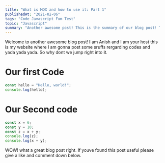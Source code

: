 ```yaml
---
title: "What is MDX and how to use it: Part 1"
publishedAt: "2021-02-06"
tags: "Code Javascript Fun Test"
topic: "Javascript"
summary: "Another awesome post! This is the summary of our blog post! This is the summary of our blog post! This is the summary of our blog post!"
---
```


Welcome to another awesome blog post! I am Anish and I am your host this is my website where I am gonna post some sruffs rergarding codes and yada yada yada.
So why dont we jump right into it.

# Our first Code

```javascript
const hello = "Hello, world!";
console.log(hello);
```

# Our Second code

```javascript
const x = 6;
const y = 10;
const z = x + y;
console.log(z);
console.log(x + y);
```

WOW! what a great blog post right.
If youve found this post useful please give a like and comment down below.
